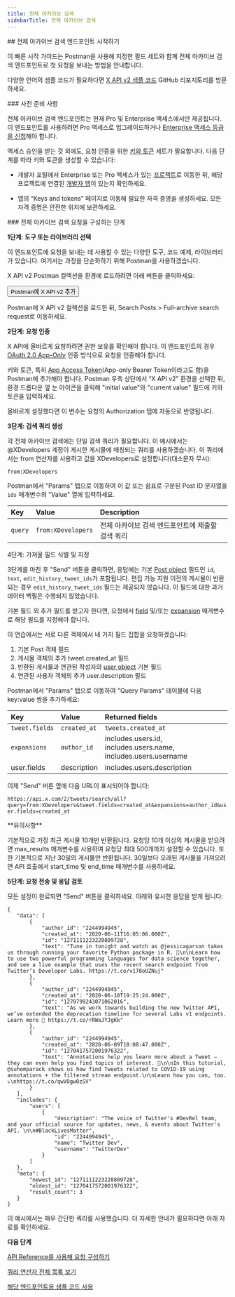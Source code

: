 ```yaml
---
title: 전체 아카이브 검색
sidebarTitle: 전체 아카이브 검색
---
```



<div id="getting-started-with-the-full-archive-search-endpoint">
  ## 전체 아카이브 검색 엔드포인트 시작하기
</div>

이 빠른 시작 가이드는 Postman을 사용해 지정한 필드 세트와 함께 전체 아카이브 검색 엔드포인트로 첫 요청을 보내는 방법을 안내합니다.

다양한 언어의 샘플 코드가 필요하다면 [X API v2 샘플 코드](https://github.com/xdevplatform/Twitter-API-v2-sample-code) GitHub 리포지토리를 방문하세요. 

<Note>
  ### 사전 준비 사항

  전체 아카이브 검색 엔드포인트는 현재 Pro 및 Enterprise 액세스에서만 제공됩니다. 이 엔드포인트를 사용하려면 Pro 액세스로 업그레이드하거나 [Enterprise 액세스 등급을 신청](https://docs.google.com/forms/d/e/1FAIpQLScO3bczKWO2jFHyVZJUSEGfdyfFaqt2MvmOfl_aJp0KxMqtDA/viewform)해야 합니다.

  액세스 승인을 받는 것 외에도, 요청 인증을 위한 [키와 토큰](/ko/resources/fundamentals/authentication) 세트가 필요합니다. 다음 단계를 따라 키와 토큰을 생성할 수 있습니다:

  - 개발자 포털에서 Enterprise 또는 Pro 액세스가 있는 [프로젝트](/ko/resources/fundamentals/projects)로 이동한 뒤, 해당 프로젝트에 연결된 [개발자 앱](/ko/resources/fundamentals/developer-apps)이 있는지 확인하세요.

  - 앱의 “Keys and tokens” 페이지로 이동해 필요한 자격 증명을 생성하세요. 모든 자격 증명은 안전한 위치에 보관하세요.
</Note>

<div id="steps-to-build-a-full-archive-search-request">
  ### 전체 아카이브 검색 요청을 구성하는 단계
</div>

**1단계: 도구 또는 라이브러리 선택**

이 엔드포인트에 요청을 보내는 데 사용할 수 있는 다양한 도구, 코드 예제, 라이브러리가 있습니다. 여기서는 과정을 단순화하기 위해 Postman을 사용하겠습니다.

X API v2 Postman 컬렉션을 환경에 로드하려면 아래 버튼을 클릭하세요:

<Button href="https://app.getpostman.com/run-collection/9956214-784efcda-ed4c-4491-a4c0-a26470a67400">
  Postman에 X API v2 추가
</Button>

Postman에 X API v2 컬렉션을 로드한 뒤, Search Posts > Full-archive search request로 이동하세요.

**2단계: 요청 인증**

X API에 올바르게 요청하려면 권한 보유를 확인해야 합니다. 이 엔드포인트의 경우 [OAuth 2.0 App-Only](/ko/resources/fundamentals/authentication#app-only-authentication-and-oauth-2-0-bearer-token) 인증 방식으로 요청을 인증해야 합니다.

키와 토큰, 특히 [App Access Token](/ko/resources/fundamentals/authentication#using-and-generating-an-app-only-bearer-token)(App-only Bearer Token이라고도 함)을 Postman에 추가해야 합니다. Postman 우측 상단에서 “X API v2” 환경을 선택한 뒤, 환경 드롭다운 옆 눈 아이콘을 클릭해 "initial value"와 "current value" 필드에 키와 토큰을 입력하세요.

올바르게 설정했다면 이 변수는 요청의 Authorization 탭에 자동으로 반영됩니다.
 

**3단계: 검색 쿼리 생성**

각 전체 아카이브 검색에는 단일 검색 쿼리가 필요합니다. 이 예시에서는 @XDevelopers 계정이 게시한 게시물에 매칭되는 쿼리를 사용하겠습니다. 이 쿼리에서는 from 연산자를 사용하고 값을 XDevelopers로 설정합니다(대소문자 무시):

`from:XDevelopers`

Postman에서 "Params" 탭으로 이동하여 이 값 또는 쉼표로 구분된 Post ID 문자열을 `ids` 매개변수의 "Value" 열에 입력하세요.
 

| Key | Value | Description |
| :--- | :--- | :--- |
| `query` | `from:XDevelopers` | 전체 아카이브 검색 엔드포인트에 제출할 검색 쿼리 |

4단계: 가져올 필드 식별 및 지정

3단계를 마친 후 "Send" 버튼을 클릭하면, 응답에는 기본 [Post object](/ko/x-api/fundamentals/data-dictionary#tweet) 필드인 `id`, `text`, `edit_history_tweet_ids`가 포함됩니다. 편집 기능 지원 이전의 게시물이 반환되는 경우 `edit_history_tweet_ids` 필드는 제공되지 않습니다. 이 필드에 대한 과거 데이터 백필은 수행되지 않았습니다. 

기본 필드 외 추가 필드를 받고자 한다면, 요청에서 [field](/ko/x-api/fundamentals/fields) 및/또는 [expansion](/ko/x-api/fundamentals/expansions) 매개변수로 해당 필드를 지정해야 합니다.

이 연습에서는 서로 다른 객체에서 네 가지 필드 집합을 요청하겠습니다:

1. 기본 Post 객체 필드
2. 게시물 객체의 추가 tweet.created\_at 필드
3. 반환된 게시물과 연관된 작성자의 [user object](/ko/x-api/fundamentals/data-dictionary#user) 기본 필드
4. 연관된 사용자 객체의 추가 user.description 필드
    

Postman에서 "Params" 탭으로 이동하여 "Query Params" 테이블에 다음 key:value 쌍을 추가하세요:

| Key | Value | Returned fields |
| :--- | :--- | :--- |
| `tweet.fields` | `created_at` | `tweets.created_at` |
| `expansions` | `author_id` | includes.users.id, includes.users.name, includes.users.username |
| user.fields | description | includes.users.description |

이제 "Send" 버튼 옆에 다음 URL이 표시되어야 합니다:

`https://api.x.com/2/tweets/search/all?query=from:XDevelopers&tweet.fields=created_at&expansions=author_id&user.fields=created_at`

<Note>
  **유의사항**

  기본적으로 가장 최근 게시물 10개만 반환됩니다. 요청당 10개 이상의 게시물을 받으려면 max\_results 매개변수를 사용하여 요청당 최대 500개까지 설정할 수 있습니다. 또한 기본적으로 지난 30일의 게시물만 반환됩니다. 30일보다 오래된 게시물을 가져오려면 API 호출에서 start\_time 및 end\_time 매개변수를 사용하세요.
</Note>

**5단계: 요청 전송 및 응답 검토**

모든 설정이 완료되면 "Send" 버튼을 클릭하세요. 아래와 유사한 응답을 받게 됩니다:

```
{
   "data": [
       {
           "author_id": "2244994945",
           "created_at": "2020-06-11T16:05:06.000Z",
           "id": "1271111223220809728",
           "text": "Tune in tonight and watch as @jessicagarson takes us through running your favorite Python package in R. 🍿\n\nLearn how to use two powerful programming languages for data science together, and see a live example that uses the recent search endpoint from Twitter’s Developer Labs. https://t.co/v178oUZNuj"
       },
       {
           "author_id": "2244994945",
           "created_at": "2020-06-10T19:25:24.000Z",
           "id": "1270799243071062016",
           "text": "As we work towards building the new Twitter API, we’ve extended the deprecation timeline for several Labs v1 endpoints. Learn more 📖 https://t.co/rRWaJYJgKk"
       },
       {
           "author_id": "2244994945",
           "created_at": "2020-06-09T18:08:47.000Z",
           "id": "1270417572001976322",
           "text": "Annotations help you learn more about a Tweet — they can even help you find topics of interest. 🔬\n\nIn this tutorial, @suhemparack shows us how find Tweets related to COVID-19 using annotations + the filtered stream endpoint.\n\nLearn how you can, too. ⤵️\nhttps://t.co/qwVOgw0zSV"
       }
   ],
   "includes": {
       "users": [
           {
               "description": "The voice of Twitter's #DevRel team, and your official source for updates, news, & events about Twitter's API. \n\n#BlackLivesMatter",
               "id": "2244994945",
               "name": "Twitter Dev",
               "username": "TwitterDev"
           }
       ]
   },
   "meta": {
       "newest_id": "1271111223220809728",
       "oldest_id": "1270417572001976322",
       "result_count": 3
   }
}
```

이 예시에서는 매우 간단한 쿼리를 사용했습니다. 더 자세한 안내가 필요하다면 아래 자료를 확인하세요.

**다음 단계**

[API Reference를 사용해 요청 구성하기](/ko/x-api/posts/full-archive-search)

[쿼리 연산자 전체 목록 보기](/ko/x-api/posts/search/integrate/build-a-query "쿼리 연산자 전체 목록 보기")

[해당 엔드포인트용 샘플 코드 사용](https://github.com/xdevplatform/Twitter-API-v2-sample-code "해당 엔드포인트용 샘플 코드 사용")